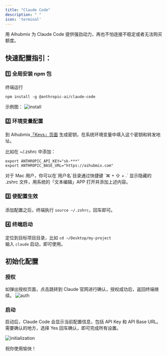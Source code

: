 ```yaml
---
title: "Claude Code"
description: " "
icon: 'terminal'
---
```


用 Aihubmix 为 Claude Code 提供强劲动力，再也不怕连接不稳定或者无法购买额度。

## 快速配置指引：
### 1️⃣ 全局安装 npm 包

终端运行
```shell
npm install -g @anthropic-ai/claude-code
```
示例图：
![install](./../media/aihubmix-claude-code-npm.png)

### 2️⃣ 环境变量配置

到 Aihubmix[「Keys」页面](https://aihubmix.com/token) 生成密钥，在系统环境变量中填入这个密钥和转发地址。

比如在 ~/.zshrc 中添加：
```shell
export ANTHROPIC_API_KEY="sk-***"
export ANTHROPIC_BASE_URL="https://aihubmix.com"
```
<Tip>
对于 Mac 用户，你可以在`用户名`目录通过快捷键 `⌘ + ⇧ + .` 显示隐藏的 .zshrc 文件，用系统的「文本编辑」APP 打开并添加上述内容。 
</Tip>

### 3️⃣ 使配置生效

添加配置之后，终端执行 `source ~/.zshrc`，回车即可。

### 4️⃣ 终端启动

定位到目标项目目录，比如 `cd ~/Desktop/my-project`  
输入 `claude` 启动，即可使用。

## 初始化配置

### 授权

如弹出授权页面，点击跳转到 Claude 官网进行确认，授权成功后，返回终端继续。
![auth](./../media/claude-auth.png)

### 启动

启动后，Claude Code 会显示当前配置信息，包括 API Key 和 API Base URL。
需要确认的地方，选择 Yes 回车确认，即可完成所有设置。

![initialization](./../media/aihubmix-claude-code.png)

祝你使用愉快！